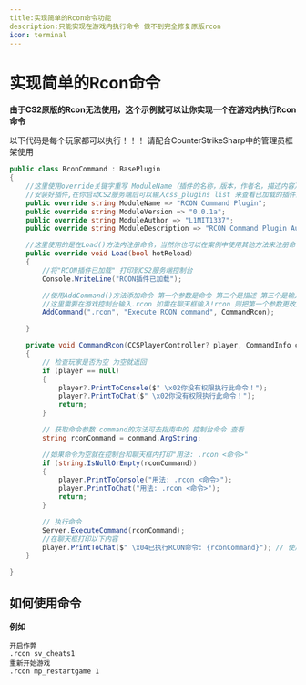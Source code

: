 ```yaml
---
title:实现简单的Rcon命令功能
description:只能实现在游戏内执行命令 做不到完全修复原版rcon
icon: terminal
---
```


# 实现简单的Rcon命令

**由于CS2原版的Rcon无法使用，这个示例就可以让你实现一个在游戏内执行Rcon命令**

<Callout title="警告" type="error">
    以下代码是每个玩家都可以执行！！！ 请配合CounterStrikeSharp中的管理员框架使用
</Callout>

```c#
public class RconCommand : BasePlugin
{
    //这里使用override关键字重写 ModuleName（插件的名称，版本，作者名，描述内容）
    //安装好插件,在你启动CS2服务端后可以输入css_plugins list 来查看已加载的插件的信息就包括以上内容
    public override string ModuleName => "RCON Command Plugin";
    public override string ModuleVersion => "0.0.1a";
    public override string ModuleAuthor => "L1MIT1337";
    public override string ModuleDescription => "RCON Command Plugin Author's Github: https://github.com/L1MIT1337/";

    //这里使用的是在Load()方法内注册命令，当然你也可以在案例中使用其他方法来注册命令
    public override void Load(bool hotReload)
    {
        //将"RCON插件已加载" 打印到CS2服务端控制台
        Console.WriteLine("RCON插件已加载");

        //使用AddCommand()方法添加命令 第一个参数是命令 第二个是描述 第三个是输入命令后触发的方法或者说事件
        //这里需要在游戏控制台输入.rcon 如需在聊天框输入!rcon 则把第一个参数更改为css_rcon
        AddCommand(".rcon", "Execute RCON command", CommandRcon);

    }

    private void CommandRcon(CCSPlayerController? player, CommandInfo command)
    {
        // 检查玩家是否为空 为空就返回
        if (player == null)
        {
            player?.PrintToConsole($" \x02你没有权限执行此命令！");
            player?.PrintToChat($" \x02你没有权限执行此命令！");
            return;
        }

        // 获取命令参数 command的方法可去指南中的 控制台命令 查看
        string rconCommand = command.ArgString;

        //如果命令为空就在控制台和聊天框内打印"用法: .rcon <命令>"
        if (string.IsNullOrEmpty(rconCommand))
        {
            player.PrintToConsole("用法: .rcon <命令>");
            player.PrintToChat("用法: .rcon <命令>");
            return;
        }

        // 执行命令
        Server.ExecuteCommand(rconCommand);
        //在聊天框打印以下内容
        player.PrintToChat($" \x04已执行RCON命令: {rconCommand}"); // 使用绿色(\x04)显示成功消息
    }

}
```

## 如何使用命令
**例如**
```
开启作弊
.rcon sv_cheats1
重新开始游戏
.rcon mp_restartgame 1
```

